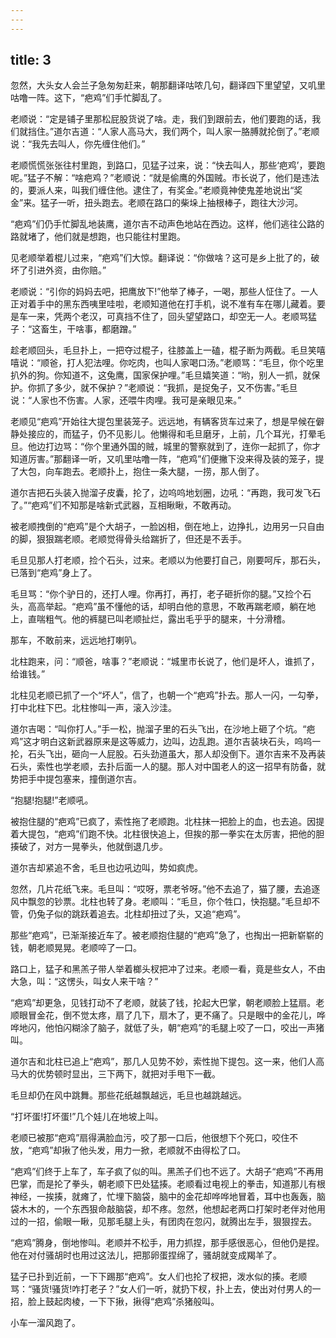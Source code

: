 ```yaml
---
---
---
```

title: 3
---



忽然，大头女人会兰子急匆匆赶来，朝那翻译咕哝几句，翻译四下里望望，又叽里咕噜一阵。这下，“疤鸡”们手忙脚乱了。

老顺说：“定是铺子里那松屁股货说了啥。走，我们到跟前去，他们要跑的话，我们就挡住。”道尔吉道：“人家人高马大，我们两个，叫人家一胳膊就抡倒了。”老顺说：“我先去叫人，你先缠住他们。”

老顺慌慌张张往村里跑，到路口，见猛子过来，说：“快去叫人，那些‘疤鸡’，要跑呢。”猛子不解：“啥疤鸡？”老顺说：“就是偷鹰的外国贼。市长说了，他们是违法的，要派人来，叫我们缠住他。逮住了，有奖金。”老顺竟神使鬼差地说出“奖金”来。猛子一听，扭头跑去。老顺在路口的柴垛上抽根棒子，跑往大沙河。

“疤鸡”们仍手忙脚乱地装鹰，道尔吉不动声色地站在西边。这样，他们逃往公路的路就堵了，他们就是想跑，也只能往村里跑。

见老顺举着棍儿过来，“疤鸡”们大惊。翻译说：“你做啥？这可是乡上批了的，破坏了引进外资，由你赔。”

老顺说：“引你的妈妈去吧，把鹰放下!”他举了棒子，一喝，那些人怔住了。一人正对着手中的黑东西咦里哇啦，老顺知道他在打手机，说不准有车在哪儿藏着。要是车一来，凭两个老汉，可真挡不住了，回头望望路口，却空无一人。老顺骂猛子：“这畜生，干啥事，都磨蹭。”

趁老顺回头，毛旦扑上，一把夺过棍子，往膝盖上一磕，棍子断为两截。毛旦笑嘻嘻说：“顺爸，打人犯法哩。你吃肉，也叫人家喝口汤。”老顺骂：“毛旦，你个吃里扒外的狗。你知道不，这兔鹰，国家保护哩。”毛旦嬉笑道：“哟，别人一抓，就保护。你抓了多少，就不保护？”老顺说：“我抓，是捉兔子，又不伤害。”毛旦说：“人家也不伤害。人家，还喂牛肉哩。我可是亲眼见来。”

老顺见“疤鸡”开始往大提包里装笼子。远远地，有辆客货车过来了，想是早候在僻静处接应的，而猛子，仍不见影儿。他懒得和毛旦磨牙，上前，几个耳光，打晕毛旦。他边打边骂：“你个里通外国的贼，城里的警察就到了，连你一起抓了，你才知道厉害。”那翻译一听，又叽里咕噜一阵，“疤鸡”们便撇下没来得及装的笼子，提了大包，向车跑去。老顺扑上，抱住一条大腿，一捞，那人倒了。

道尔吉把石头装入抛溜子皮囊，抡了，边呜呜地划圈，边吼：“再跑，我可发飞石了。”“疤鸡”们不知那是啥新式武器，互相瞅瞅，不敢再动。

被老顺拽倒的“疤鸡”是个大胡子，一脸凶相，倒在地上，边挣扎，边用另一只自由的脚，狠狠踹老顺。老顺觉得骨头给踹折了，但还是不丢手。

毛旦见那人打老顺，捡个石头，过来。老顺以为他要打自己，刚要呵斥，那石头，已落到“疤鸡”身上了。

毛旦骂：“你个驴日的，还打人哩。你再打，再打，老子砸折你的腿。”又捡个石头，高高举起。“疤鸡”虽不懂他的话，却明白他的意思，不敢再踹老顺，躺在地上，直喘粗气。他的裤腿已叫老顺扯烂，露出毛乎乎的腿来，十分滑稽。

那车，不敢前来，远远地打喇叭。

北柱跑来，问：“顺爸，啥事？”老顺说：“城里市长说了，他们是坏人，谁抓了，给谁钱。”

北柱见老顺已抓了一个“坏人”，信了，也朝一个“疤鸡”扑去。那人一闪，一勾拳，打中北柱下巴。北柱惨叫一声，滚入沙洼。

道尔吉喝：“叫你打人。”手一松，抛溜子里的石头飞出，在沙地上砸了个坑。“疤鸡”这才明白这新武器原来是这等威力，边叫，边乱跑。道尔吉装块石头，呜呜一抡，石头飞出，砸向一人屁股。石头劲道虽大，那人却没倒下。道尔吉来不及再装石头，索性也学老顺，去扑后面一人的腿。那人对中国老人的这一招早有防备，就势把手中提包塞来，撞倒道尔吉。

“抱腿!抱腿!”老顺吼。

被抱住腿的“疤鸡”已疯了，索性拖了老顺跑。北柱抹一把脸上的血，也去追。因提着大提包，“疤鸡”们跑不快。北柱很快追上，但挨的那一拳实在太厉害，把他的胆揍破了，对方一晃拳头，他就倒退几步。

道尔吉却紧追不舍，毛旦也边吼边叫，势如疯虎。

忽然，几片花纸飞来。毛旦叫：“哎呀，票老爷呀。”他不去追了，猫了腰，去追逐风中飘忽的钞票。北柱也转了身。老顺叫：“毛旦，你个牲口，快抱腿。”毛旦却不管，仍兔子似的跳跃着追去。北柱却扭过了头，又追“疤鸡”。

那些“疤鸡”，已渐渐接近车了。被老顺抱住腿的“疤鸡”急了，也掏出一把新崭崭的钱，朝老顺晃晃。老顺啐了一口。

路口上，猛子和黑羔子带人举着榔头杈把冲了过来。老顺一看，竟是些女人，不由大急，叫：“这愣头，叫女人来干啥？”

“疤鸡”却更急，见钱打动不了老顺，就装了钱，抡起大巴掌，朝老顺脸上猛扇。老顺眼冒金花，倒不觉太疼，扇了几下，扇木了，更不痛了。只是眼中的金花儿，哗哗地闪，他怕闪糊涂了脑子，就低了头，朝“疤鸡”的毛腿上咬了一口，咬出一声猪叫。

道尔吉和北柱已追上“疤鸡”，那几人见势不妙，索性抛下提包。这一来，他们人高马大的优势顿时显出，三下两下，就把对手甩下一截。

毛旦却仍在风中跳舞。那些花纸越飘越远，毛旦也越跳越远。

“打坏蛋!打坏蛋!”几个娃儿在地坡上叫。

老顺已被那“疤鸡”扇得满脸血污，咬了那一口后，他很想下个死口，咬住不放，“疤鸡”却揪了他头发，用力一掀，老顺就不由得松了口。

“疤鸡”们终于上车了，车子疯了似的叫。黑羔子们也不远了。大胡子“疤鸡”不再用巴掌，而是抡了拳头，朝老顺下巴处猛揍。老顺看过电视上的拳击，知道那儿有根神经，一挨揍，就瘫了，忙埋下脑袋，脑中的金花却哗哗地冒着，耳中也轰轰，脑袋木木的，一个东西狠命敲脑袋，却不疼。忽然，他想起老两口打架时老伴对他用过的一招，偷眼一瞅，见那毛腿上头，有团肉在忽闪，就腾出左手，狠狠捏去。

“疤鸡”腾身，倒地惨叫。老顺并不松手，用力抓捏，那手感很恶心，但他仍是捏。他在对付骚胡时也用过这法儿，把那卵蛋捏绵了，骚胡就变成羯羊了。

猛子已扑到近前，一下下踢那“疤鸡”。女人们也抡了杈把，泼水似的揍。老顺骂：“骚货!骚货!咋打老子？”女人们一听，就扔下杈，扑上去，使出对付男人的一招，脸上鼓起肉棱，一下下揪，揪得“疤鸡”杀猪般叫。

小车一溜风跑了。